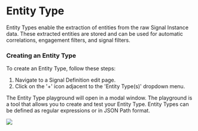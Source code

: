# Entity Type

Entity Types enable the extraction of entities from the raw Signal Instance data. These extracted entities are stored and can be used for automatic correlations, engagement filters, and signal filters.

### Creating an Entity Type

To create an Entity Type, follow these steps:

1. Navigate to a Signal Definition edit page.
2. Click on the '+' icon adjacent to the 'Entity Type(s)' dropdown menu.

The Entity Type playground will open in a modal window. The playground is a tool that allows you to create and test your Entity Type. Entity Types can be defined as regular expressions or in JSON Path format.

![](/img/admin-ui-signal-entity-tyoe.png)

